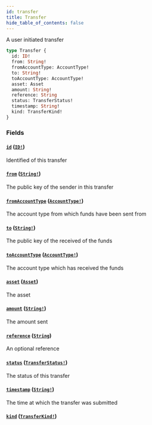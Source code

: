 ```yaml
---
id: transfer
title: Transfer
hide_table_of_contents: false
---
```



A user initiated transfer

```graphql
type Transfer {
  id: ID!
  from: String!
  fromAccountType: AccountType!
  to: String!
  toAccountType: AccountType!
  asset: Asset
  amount: String!
  reference: String
  status: TransferStatus!
  timestamp: String!
  kind: TransferKind!
}
```


### Fields

#### [`id`](#) ([`ID!`](/docs/mainnet/graphql/scalars/id))

Identified of this transfer


#### [`from`](#) ([`String!`](/docs/mainnet/graphql/scalars/string))

The public key of the sender in this transfer


#### [`fromAccountType`](#) ([`AccountType!`](/docs/mainnet/graphql/enums/account-type))

The account type from which funds have been sent from


#### [`to`](#) ([`String!`](/docs/mainnet/graphql/scalars/string))

The public key of the received of the funds


#### [`toAccountType`](#) ([`AccountType!`](/docs/mainnet/graphql/enums/account-type))

The account type which has received the funds


#### [`asset`](#) ([`Asset`](/docs/mainnet/graphql/objects/asset))

The asset


#### [`amount`](#) ([`String!`](/docs/mainnet/graphql/scalars/string))

The amount sent


#### [`reference`](#) ([`String`](/docs/mainnet/graphql/scalars/string))

An optional reference


#### [`status`](#) ([`TransferStatus!`](/docs/mainnet/graphql/enums/transfer-status))

The status of this transfer


#### [`timestamp`](#) ([`String!`](/docs/mainnet/graphql/scalars/string))

The time at which the transfer was submitted


#### [`kind`](#) ([`TransferKind!`](/docs/mainnet/graphql/unions/transfer-kind))






